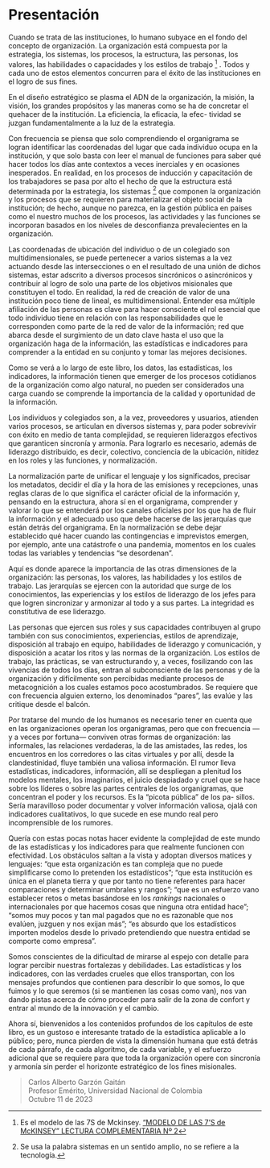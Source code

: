 # Presentación {.unnumbered}

Cuando se trata de las instituciones, lo humano subyace en el fondo del concepto de organización. La organización está compuesta por la estrategia, los sistemas, los procesos, la estructura, las personas, los valores, las habilidades o capacidades y los estilos de trabajo [^presentacion-1] . Todos y cada uno de estos elementos concurren para el éxito de las instituciones en el logro de sus fines.

[^presentacion-1]: Es el modelo de las 7S de Mckinsey. ["MODELO DE LAS 7'S de McKINSEY" LECTURA COMPLEMENTARIA Nº 2](https://www.academia.edu/42963084/_%20MODELO_DE_LAS_7S_de_McKINSEY_LECTURA_COMPLEMENTARIA%20_No_2){target="_blank"}

En el diseño estratégico se plasma el ADN de la organización, la misión, la visión, los grandes propósitos y las maneras como se ha de concretar el quehacer de la institución. La eficiencia, la eficacia, la efec- tividad se juzgan fundamentalmente a la luz de la estrategia.

Con frecuencia se piensa que solo comprendiendo el organigrama se logran identificar las coordenadas del lugar que cada individuo ocupa en la institución, y que solo basta con leer el manual de funciones para saber qué hacer todos los días ante contextos a veces inerciales y en ocasiones inesperados. En realidad, en los procesos de inducción y capacitación de los trabajadores se pasa por alto el hecho de que la estructura está determinada por la estrategia, los sistemas [^presentacion-2] que componen la organización y los procesos que se requieren para materializar el objeto social de la institución; de hecho, aunque no parezca, en la gestión pública en países como el nuestro muchos de los procesos, las actividades y las funciones se incorporan basados en los niveles de desconfianza prevalecientes en la organización.

[^presentacion-2]: Se usa la palabra sistemas en un sentido amplio, no se refiere a la tecnología.

Las coordenadas de ubicación del individuo o de un colegiado son multidimensionales, se puede pertenecer a varios sistemas a la vez actuando desde las intersecciones o en el resultado de una unión de dichos sistemas, estar adscrito a diversos procesos sincrónicos o asincrónicos y contribuir al logro de solo una parte de los objetivos misionales que constituyen el todo. En realidad, la red de creación de valor de una institución poco tiene de lineal, es multidimensional. Entender esa múltiple afiliación de las personas es clave para hacer consciente el rol esencial que todo individuo tiene en relación con las responsabilidades que le corresponden como parte de la red de valor de la información; red que abarca desde el surgimiento de un dato clave hasta el uso que la organización haga de la información, las estadísticas e indicadores para comprender a la entidad en su conjunto y tomar las mejores decisiones.

Como se verá a lo largo de este libro, los datos, las estadísticas, los indicadores, la información tienen que emerger de los procesos cotidianos de la organización como algo natural, no pueden ser considerados una carga cuando se comprende la importancia de la calidad y oportunidad de la información.

Los individuos y colegiados son, a la vez, proveedores y usuarios, atienden varios procesos, se articulan en diversos sistemas y, para poder sobrevivir con éxito en medio de tanta complejidad, se requieren liderazgos efectivos que garanticen sincronía y armonía. Para lograrlo es necesario, además de liderazgo distribuido, es decir, colectivo, conciencia de la ubicación, nitidez en los roles y las funciones, y normalización.

La normalización parte de unificar el lenguaje y los significados, precisar los metadatos, decidir el día y la hora de las emisiones y recepciones, unas reglas claras de lo que significa el carácter oficial de la información y, pensando en la estructura, ahora sí en el organigrama, comprender y valorar lo que se entenderá por los canales oficiales por los que ha de fluir la información y el adecuado uso que debe hacerse de las jerarquías que están detrás del organigrama. En la normalización se debe dejar establecido qué hacer cuando las contingencias e imprevistos emergen, por ejemplo, ante una catástrofe o una pandemia, momentos en los cuales todas las variables y tendencias "se desordenan".

Aquí es donde aparece la importancia de las otras dimensiones de la organización: las personas, los valores, las habilidades y los estilos de trabajo. Las jerarquías se ejercen con la autoridad que surge de los conocimientos, las experiencias y los estilos de liderazgo de los jefes para que logren sincronizar y armonizar al todo y a sus partes. La integridad es constitutiva de ese liderazgo.

Las personas que ejercen sus roles y sus capacidades contribuyen al grupo también con sus conocimientos, experiencias, estilos de aprendizaje, disposición al trabajo en equipo, habilidades de liderazgo y comunicación, y disposición a acatar los ritos y las normas de la organización. Los estilos de trabajo, las prácticas, se van estructurando y, a veces, fosilizando con las vivencias de todos los días, entran al subconsciente de las personas y de la organización y difícilmente son percibidas mediante procesos de metacognición a los cuales estamos poco acostumbrados. Se requiere que con frecuencia alguien externo, los denominados "pares", las evalúe y las critique desde el balcón.

Por tratarse del mundo de los humanos es necesario tener en cuenta que en las organizaciones operan los organigramas, pero que con frecuencia ---y a veces por fortuna--- conviven otras formas de organización: las informales, las relaciones verdaderas, la de las amistades, las redes, los encuentros en los corredores o las citas virtuales y por allí, desde la clandestinidad, fluye también una valiosa información. El rumor lleva estadísticas, indicadores, información, allí se despliegan a plenitud los modelos mentales, los imaginarios, el juicio despiadado y cruel que se hace sobre los líderes o sobre las partes centrales de los organigramas, que concentran el poder y los recursos. Es la "picota pública" de los pa- sillos. Sería maravilloso poder documentar y volver información valiosa, ojalá con indicadores cualitativos, lo que sucede en ese mundo real pero incomprensible de los rumores.

Quería con estas pocas notas hacer evidente la complejidad de este mundo de las estadísticas y los indicadores para que realmente funcionen con efectividad. Los obstáculos saltan a la vista y adoptan diversos matices y lenguajes: "que esta organización es tan compleja que no puede simplificarse como lo pretenden los estadísticos"; "que esta institución es única en el planeta tierra y que por tanto no tiene referentes para hacer comparaciones y determinar umbrales y rangos"; "que es un esfuerzo vano establecer retos o metas basándose en los *rankings* nacionales o internacionales por que hacemos cosas que ninguna otra entidad hace"; "somos muy pocos y tan mal pagados que no es razonable que nos evalúen, juzguen y nos exijan más"; "es absurdo que los estadísticos importen modelos desde lo privado pretendiendo que nuestra entidad se comporte como empresa".

Somos conscientes de la dificultad de mirarse al espejo con detalle para lograr percibir nuestras fortalezas y debilidades. Las estadísticas y los indicadores, con las verdades crueles que ellos transportan, con los mensajes profundos que contienen para describir lo que somos, lo que fuimos y lo que seremos (si se mantienen las cosas como van), nos van dando pistas acerca de cómo proceder para salir de la zona de confort y entrar al mundo de la innovación y el cambio.

Ahora sí, bienvenidos a los contenidos profundos de los capítulos de este libro, es un gustoso e interesante tratado de la estadística aplicable a lo público; pero, nunca pierden de vista la dimensión humana que está detrás de cada párrafo, de cada algoritmo, de cada variable, y el esfuerzo adicional que se requiere para que toda la organización opere con sincronía y armonía sin perder el horizonte estratégico de los fines misionales.

> Carlos Alberto Garzón Gaitán \
Profesor Emérito, Universidad Nacional de Colombia \
Octubre 11 de 2023

